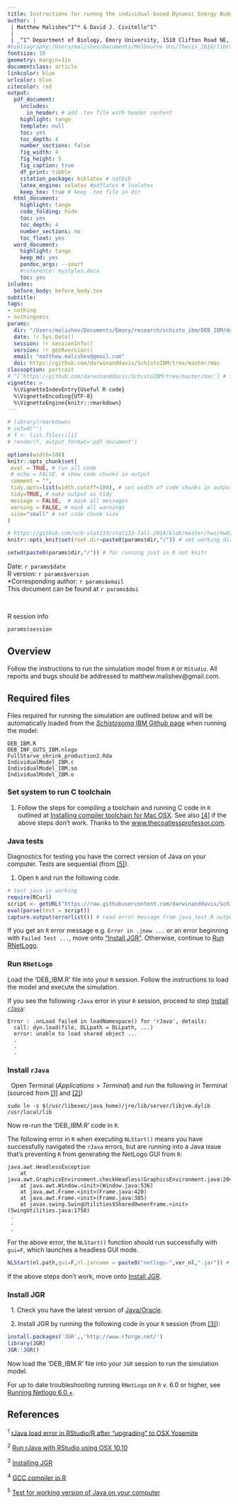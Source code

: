 ```yaml
---
title: Instructions for runnng the individual-based Dynamic Energy Budget _Schistosoma_ popultpn model (SIDEB) on Mac OSX     
author: |
 | Matthew Malishev^1^* & David J. Civitello^1^   
 |  
 | _^1^ Department of Biology, Emory University, 1510 Clifton Road NE, Atlanta, GA, USA, 30322_
#bibliography:/Users/malishev/Documents/Melbourne Uni/Thesis_2016/library.bib
fontsize: 10
geometry: margin=1in
documentclass: article
linkcolor: blue  
urlcolor: blue
citecolor: red
output:
  pdf_document:
    includes:
      in_header: # add .tex file with header content
    highlight: tango
    template: null
    toc: yes
    toc_depth: 4
    number_sections: false
    fig_width: 4
    fig_height: 5
    fig_caption: true
    df_print: tibble 
    citation_package: biblatex # natbib
    latex_engine: xelatex #pdflatex # lualatex
    keep_tex: true # keep .tex file in dir 
  html_document:
    highlight: tango
    code_folding: hide
    toc: yes
    toc_depth: 4
    number_sections: no
    toc_float: yes
  word_document:
    highlight: tango
    keep_md: yes
    pandoc_args: --smart
    #reference: mystyles.docx
    toc: yes
inludes:
  before_body: before_body.tex
subtitle: 
tags:
- nothing
- nothingness
params: 
  dir: "/Users/malishev/Documents/Emory/research/schisto_ibm/DEB_IBM/docs/DEB_IBM_readme"
  date: !r Sys.Date()
  session: !r sessionInfo()  
  version: !r getRversion()
  email: "matthew.malishev@gmail.com"
  doi: https://github.com/darwinanddavis/SchistoIBM/tree/master/mac
classoption: portrait
# ^['https://github.com/darwinanddavis/SchistoIBM/tree/master/mac'] # footnote
vignette: >
  %\VignetteIndexEntry{Useful R code}
  %\VignetteEncoding{UTF-8}
  %\VignetteEngine{knitr::rmarkdown}
---
```


<script type="text/x-mathjax-config">
  MathJax.Hub.Config({ TeX: { equationNumbers: {autoNumber: "all"} } });
</script>

```r
# library(rmarkdown)
# setwd("")
# f <- list.files()[1]
# render(f, output_format='pdf_document')
```

```r
options(width=100)
knitr::opts_chunk$set(
 eval = TRUE, # run all code
 # echo = FALSE, # show code chunks in output 
 comment = "",
 tidy.opts=list(width.cutoff=100), # set width of code chunks in output
 tidy=TRUE, # make output as tidy
 message = FALSE,  # mask all messages
 warning = FALSE, # mask all warnings 
 size="small" # set code chunk size
)

# https://github.com/ucb-stat133/stat133-fall-2016/blob/master/hws/hw02-tables-ggplot.Rmd
knitr::opts_knit$set(root.dir=paste0(params$dir,"/")) # set working dir

setwd(paste0(params$dir,"/")) # for running just in R not knitr
```

\newpage   

Date: `r params$date`  
R version: `r params$version`  
*Corresponding author: `r params$email`  
This document can be found at `r params$doi`  

\  

R session info 

```r
params$session
```      

\newpage  

## Overview

Follow the instructions to run the simulation model from `R` or `RStudio`. All reports and bugs should be addressed to matthew.malishev@gmail.com.   

## Required files  
Files required for running the simulation are outlined below and will be automatically loaded from the [*Schistosoma* IBM Github page](https://github.com/darwinanddavis/SchistoIBM) when running the model:  

```
DEB_IBM.R
DEB_INF_GUTS_IBM.nlogo
FullStarve_shrink_production2.Rda
IndividualModel_IBM.c
IndividualModel_IBM.so
IndividualModel_IBM.o
```

### Set system to run C toolchain  
1. Follow the steps for compiling a toolchain and running C code in `R` outlined at [Installing compiler toolchain for Mac OSX](https://thecoatlessprofessor.com/programming/r-compiler-tools-for-rcpp-on-macos/). See also [[4]](#references) if the above steps don't work. Thanks to the [www.thecoatlessprofessor.com](www.thecoatlessprofessor.com).         

### Java tests  
Diagnostics for testing you have the correct version of Java on your computer. Tests are sequential (from [[5]](#references)).     

1. Open `R` and run the following code.  

```r
# test java is working
require(RCurl)
script <- getURL("https://raw.githubusercontent.com/darwinanddavis/SchistoIBM/master/mac/java_test.R", ssl.verifypeer = FALSE)
eval(parse(text = script))
capture.output(errorlist()) # read error message from java_test.R output

```

If you get an `R` error message e.g. `Error in .jnew ...` or an error beginning with `Failed Test ...`, move onto ["Install JGR"](#install-jgr). Otherwise, continue to [Run RNetLogo](#run-rnetlogo).    

### Run `RNetLogo`  

Load the 'DEB_IBM.R' file into your `R` session. Follow the instructions to load the model and execute the simulation.  

If you see the following `rJava` error in your `R` session, proceed to step [Install `rJava`](#install-rjava):  

```
Error : .onLoad failed in loadNamespace() for 'rJava', details:
  call: dyn.load(file, DLLpath = DLLpath, ...)
  error: unable to load shared object ...
  .  
  .  
  .  
```

### Install `rJava`  
\  
Open Terminal ($Applications > Terminal$) and run the following in Terminal (sourced from [[1]](#references) and [[2]](#references)) 
\  
```
sudo ln -s $(/usr/libexec/java_home)/jre/lib/server/libjvm.dylib /usr/local/lib
```

Now re-run the 'DEB_IBM.R' code in `R`.  

The following error in `R` when executing `NLStart()` means you have successfully navigated the `rJava` errors, but are running into a Java issue that's preventing `R` from generating the NetLogo GUI from `R`:  
```
java.awt.HeadlessException
    at java.awt.GraphicsEnvironment.checkHeadless(GraphicsEnvironment.java:204)
    at java.awt.Window.<init>(Window.java:536)
    at java.awt.Frame.<init>(Frame.java:420)
    at java.awt.Frame.<init>(Frame.java:385)
    at javax.swing.SwingUtilities$SharedOwnerFrame.<init>(SwingUtilities.java:1758)  
 .   
 .  
 .  
```  

For the above error, the `NLStart()` function should run successfully with `gui=F`, which launches a headless GUI mode.     
```r
NLStart(nl.path,gui=F,nl.jarname = paste0("netlogo-",ver_nl,".jar")) # open netlogo w/o gui
```

If the above steps don't work, move onto [Install JGR](#install-jgr).      

### Install JGR  
\  
1. Check you have the latest version of [Java/Oracle](https://www.oracle.com/technetwork/java/javase/downloads/index-jsp-138363.html).  

2. Install JGR by running the following code in your `R` session (from [[3]](#references)):

```r
install.packages('JGR',,'http://www.rforge.net/')
library(JGR)
JGR::JGR()
```

Now load the 'DEB_IBM.R' file into your `JGR` session to run the simulation model.   

For up to date troubleshooting running `RNetLogo` on `R` v. 6.0 or higher, see [Running Netlogo 6.0.+](https://github.com/NetLogo/NetLogo/issues/1282).  

## References  
^1^ [rJava load error in RStudio/R after “upgrading” to OSX Yosemite](https://stackoverflow.com/questions/30738974/rjava-load-error-in-rstudio-r-after-upgrading-to-osx-yosemite)      

^2^ [Run rJava with RStudio using OSX 10.10](http://paulklemm.com/blog/2015-02-20-run-rjava-with-rstudio-under-osx-10-dot-10/)  

^3^ [Installing JGR](https://github.com/markush81/JGR) 

^4^ [GCC compiler in R](https://stackoverflow.com/questions/1616983/building-r-packages-using-alternate-gcc)  

^5^ [Test for working version of Java on your computer](https://stackoverflow.com/questions/14915898/rnetlogo-function-nlstart-fails-to-launch-gui)  
